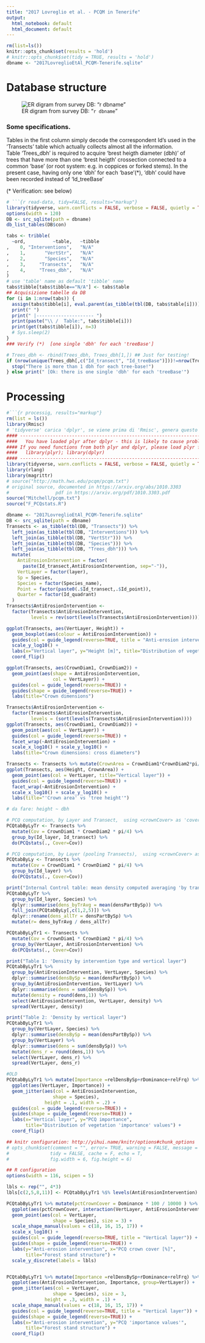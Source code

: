 ```yaml
---
title: "2017 Lovreglio et al. - PCQM in Tenerife"
output:
  html_notebook: default
  html_document: default
---
```


```r
rm(list=ls())
knitr::opts_chunk$set(results = 'hold')
# knitr::opts_chunk$set(tidy = TRUE, results = 'hold')
dbname <- "2017LovreglioEtAl_PCQM-Tenerife.sqlite"
```


# Database structure
![ER digram from survey DB: "`r dbname`"](DBvis_ERdiagram.png)

### Some specifications.
Tables in the first column simply decode the correspondent Id's used in the 'Transects' table which actually collects almost all the information.  
Table 'Trees_dbh' is required to acquire 'brest heigth diameter (dbh)' of trees that have more than one 'brest heigth' crossection connected to a common 'base' (or root system: e.g. in coppices or forked stems). In the present case, having only one 'dbh' for each 'base'(*), 'dbh' could have been recorded instead of 'Id_treeBase'

(* Verification: see below)

```r
# ```{r read-data, tidy=FALSE, results="markup"}
library(tidyverse, warn.conflicts = FALSE, verbose = FALSE, quietly = TRUE )
options(width = 120)
DB <- src_sqlite(path = dbname)
db_list_tables(DB$con)

tabs <- tribble(
  ~ord,          ~table,   ~tibble  
,    0, "Interventions",   "N/A"
,    1,       "VertStr",   "N/A"
,    2,       "Species",   "N/A"
,    3,     "Transects",   "N/A"
,    4,     "Trees_dbh",   "N/A"
)
# use 'table' name as default 'tibble' name
tabs$tibble[tabs$tibble=="N/A"] <- tabs$table
## Acquisizione tabelle da DB
for (i in 1:nrow(tabs)) {
  assign(tabs$tibble[i], eval.parent(as_tibble(tbl(DB, tabs$table[i]))))
  print(" ")
  print(" |--------------------- ")
  print(paste("\\ /  Table:", tabs$tibble[i]))
  print(get(tabs$tibble[i]), n=3)
  # Sys.sleep(2)
}
### Verify (*)  [one single 'dbh' for each 'treeBase']

# Trees_dbh <- rbind(Trees_dbh, Trees_dbh[1,]) ## Just for testing!
if (nrow(unique(Trees_dbh[,c("Id_transect", "Id_treeBase")]))!=nrow(Trees_dbh)) {
  stop("There is more than 1 dbh for each tree-base!")
} else print(" [Ok: there is one single 'dbh' for each 'treeBase'")


```

# Processing
```r
#```{r processig, results="markup"}
rm(list = ls())
library(Rmisc)
# 'tidyverse' carica 'dplyr', se viene prima di 'Rmisc', genera questo avviso:
#### --------------------------------------------------------------------
####   You have loaded plyr after dplyr - this is likely to cause problems.
#### If you need functions from both plyr and dplyr, please load plyr first, then dplyr:
####   library(plyr); library(dplyr)
#### --------------------------------------------------------------------
library(tidyverse, warn.conflicts = FALSE, verbose = FALSE, quietly = TRUE )
library(rlang)
library(magrittr)
# source("http://math.hws.edu/pcqm/pcqm.txt") 
# original source, documented in https://arxiv.org/abs/1010.3303
#                 pdf in https://arxiv.org/pdf/1010.3303.pdf
source("Mitchell/pcqm.txt")
source("F_PCQstats.R")

dbname <- "2017LovreglioEtAl_PCQM-Tenerife.sqlite"
DB <- src_sqlite(path = dbname)
Transects <- as_tibble(tbl(DB, "Transects")) %>% 
  left_join(as_tibble(tbl(DB, "Interventions"))) %>% 
  left_join(as_tibble(tbl(DB, "VertStr"))) %>% 
  left_join(as_tibble(tbl(DB, "Species"))) %>% 
  left_join(as_tibble(tbl(DB, "Trees_dbh"))) %>% 
  mutate(
    AntiErosionIntervention = factor(
      paste(Id_transect,AntiErosionIntervention, sep="-")),
    VertLayer = factor(layer),
    Sp = Species,
    Species = factor(Species_name),
    Point = factor(paste0(.$Id_transect,.$Id_point)),
    Quarter = factor(Id_quadrant)
  )
Transects$AntiErosionIntervention <- 
  factor(Transects$AntiErosionIntervention, 
         levels = rev(sort(levels(Transects$AntiErosionIntervention))))

ggplot(Transects, aes(VertLayer, Height)) + 
  geom_boxplot(aes(colour = AntiErosionIntervention)) + 
  guides(col = guide_legend(reverse=TRUE, title = "Anti-erosion intervention")) +
  scale_y_log10() + 
  labs(x="Vertical layer", y="Height [m]", title="Distribution of vegetation heigth") +
  coord_flip()

ggplot(Transects, aes(CrownDiam1, CrownDiam2)) + 
  geom_point(aes(shape = AntiErosionIntervention, 
                 col = VertLayer)) + 
  guides(col = guide_legend(reverse=TRUE)) +
  guides(shape = guide_legend(reverse=TRUE)) +
  labs(title="Crown dimensions")

Transects$AntiErosionIntervention <- 
  factor(Transects$AntiErosionIntervention, 
         levels = (sort(levels(Transects$AntiErosionIntervention))))
ggplot(Transects, aes(CrownDiam1, CrownDiam2)) + 
  geom_point(aes(col = VertLayer)) + 
  guides(col = guide_legend(reverse=TRUE)) +
  facet_wrap(~AntiErosionIntervention) +
  scale_x_log10() + scale_y_log10() +
  labs(title="Crown dimensions: cross diameters")

Transects <- Transects %>% mutate(CrownArea = CrownDiam1*CrownDiam2*pi/4)
ggplot(Transects, aes(Height, CrownArea)) +
  geom_point(aes(col = VertLayer, title="Vertical layer")) + 
  guides(col = guide_legend(reverse=TRUE)) +
  facet_wrap(~AntiErosionIntervention) +
  scale_x_log10() + scale_y_log10() +
  labs(title="'Crown area' vs 'tree height'")

# da fare: height ~ dbh

# PCQ computation, by Layer and Transect,  using <crownCover> as 'cover'
PCQtabByLyTr <- Transects %>%
  mutate(Cov = CrownDiam1 * CrownDiam2 * pi/4) %>%
  group_by(Id_layer, Id_transect) %>%
  do(PCQstats(., Cover=Cov))

# PCQ computation, by Layer (pooling Transects),  using <crownCover> as 'cover'
PCQtabByLy <- Transects %>%
  mutate(Cov = CrownDiam1 * CrownDiam2 * pi/4) %>%
  group_by(Id_layer) %>%
  do(PCQstats(., Cover=Cov))

print("Internal Control table: mean density computed averaging 'by transect' estimations is not identical to 'pooled transects' estimation")
PCQtabByLyTr %>%
  group_by(Id_layer, Species) %>%
  dplyr::summarise(dens_byTrAvg = mean(densPartBySp)) %>%
  full_join(PCQtabByLy[,c(1,2,5)]) %>%
  dplyr::rename(dens_allTr = densPartBySp) %>%
  mutate(r= dens_byTrAvg / dens_allTr)

PCQtabByLyTr1 <- Transects %>%
  mutate(Cov = CrownDiam1 * CrownDiam2 * pi/4) %>%
  group_by(VertLayer, AntiErosionIntervention) %>%
  do(PCQstats(., Cover=Cov))

print("Table 1: 'Density by intervention type and vertical layer")
PCQtabByLyTr1 %>%
  group_by(AntiErosionIntervention, VertLayer, Species) %>%
  dplyr::summarise(densBySp = mean(densPartBySp)) %>%
  group_by(AntiErosionIntervention, VertLayer) %>%
  dplyr::summarise(dens = sum(densBySp)) %>%
  mutate(density = round(dens,1)) %>%
  select(AntiErosionIntervention, VertLayer, density) %>%
  spread(VertLayer, density)

print("Table 2: 'Density by vertical layer")
PCQtabByLyTr1 %>%
  group_by(VertLayer, Species) %>%
  dplyr::summarise(densBySp = mean(densPartBySp)) %>%
  group_by(VertLayer) %>%
  dplyr::summarise(dens = sum(densBySp)) %>%
  mutate(dens_r = round(dens,1)) %>%
  select(VertLayer, dens_r) %>%
  spread(VertLayer, dens_r)

#OLD
PCQtabByLyTr1 %>% mutate(Importance =relDensBySp+rDominance+relFrq) %>%
  ggplot(aes(VertLayer, Importance)) + 
  geom_jitter(aes(col = AntiErosionIntervention, 
                 shape = Species),
              height = .1, width = .2) + 
  guides(col = guide_legend(reverse=TRUE)) +
  guides(shape = guide_legend(reverse=TRUE)) +
  labs(x="Vertical layer", y="PCQ importance",
       title="Distribution of vegetation 'importance' values") +
  coord_flip()

## knitr configuration: http://yihui.name/knitr/options#chunk_options
# opts_chunk$set(comment = "", error= TRUE, warning = FALSE, message = FALSE,
#               tidy = FALSE, cache = F, echo = T,
#               fig.width = 6, fig.height = 6)

## R configuration
options(width = 116, scipen = 5)

lbls <- rep("", 4*3)
lbls[c(2,5,8,11)] <- PCQtabByLyTr1 %$% levels(AntiErosionIntervention)

PCQtabByLyTr1 %>% mutate(pctCrownCover = Dominance * 100 / 10000 ) %>%
  ggplot(aes(pctCrownCover, interaction(VertLayer, AntiErosionIntervention))) + 
  geom_point(aes(col = VertLayer, 
                 shape = Species), size = 3) + 
  scale_shape_manual(values = c(18, 16, 15, 17)) +
  scale_x_log10() + 
  guides(col = guide_legend(reverse=TRUE, title = "Vertical layer")) +
  guides(shape = guide_legend(reverse=TRUE)) +
  labs(y="Anti-erosion intervention", x="PCQ crown cover [%]",
       title="Forest stand structure") +
  scale_y_discrete(labels = lbls)


PCQtabByLyTr1 %>% mutate(Importance =relDensBySp+rDominance+relFrq) %>%
  ggplot(aes(AntiErosionIntervention, Importance, group=VertLayer)) + 
  geom_jitter(aes(col = VertLayer, 
                 shape = Species), size = 3,
              height = .3, width = .1) + 
  scale_shape_manual(values = c(18, 16, 15, 17)) +
  guides(col = guide_legend(reverse=TRUE, title = "Vertical layer")) +
  guides(shape = guide_legend(reverse=TRUE)) +
  labs(x="Anti-erosion intervention", y="PCQ 'importance values'",
       title="Forest stand structure") +
  coord_flip()

```


